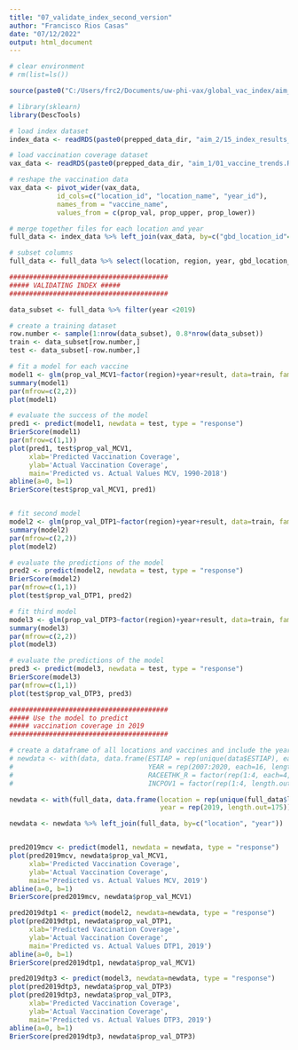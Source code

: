 ```yaml
---
title: "07_validate_index_second_version"
author: "Francisco Rios Casas"
date: "07/12/2022"
output: html_document
---
```

```r
# clear environment
# rm(list=ls())

source(paste0("C:/Users/frc2/Documents/uw-phi-vax/global_vac_index/aim_2/second_version/01_set_up_R.R"))

# library(sklearn)
library(DescTools)

# load index dataset
index_data <- readRDS(paste0(prepped_data_dir, "aim_2/15_index_results_second_version.RDS"))

# load vaccination coverage dataset
vax_data <- readRDS(paste0(prepped_data_dir, "aim_1/01_vaccine_trends.RDS"))

# reshape the vaccination data
vax_data <- pivot_wider(vax_data,
            id_cols=c("location_id", "location_name", "year_id"),
            names_from = "vaccine_name",
            values_from = c(prop_val, prop_upper, prop_lower))

# merge together files for each location and year
full_data <- index_data %>% left_join(vax_data, by=c("gbd_location_id"="location_id", "year"="year_id", "location"="location_name"))

# subset columns
full_data <- full_data %>% select(location, region, year, gbd_location_id, iso_code, iso_num_code, result, prop_val_MCV1, prop_val_DTP1, prop_val_DTP3) %>% filter(year!=2020)

########################################
##### VALIDATING INDEX #####
########################################

data_subset <- full_data %>% filter(year <2019)

# create a training dataset
row.number <- sample(1:nrow(data_subset), 0.8*nrow(data_subset))
train <- data_subset[row.number,]
test <- data_subset[-row.number,]

# fit a model for each vaccine
model1 <- glm(prop_val_MCV1~factor(region)+year+result, data=train, family = "binomial")
summary(model1)
par(mfrow=c(2,2))
plot(model1)

# evaluate the success of the model 
pred1 <- predict(model1, newdata = test, type = "response")
BrierScore(model1)
par(mfrow=c(1,1))
plot(pred1, test$prop_val_MCV1,
     xlab='Predicted Vaccination Coverage',
     ylab='Actual Vaccination Coverage',
     main='Predicted vs. Actual Values MCV, 1990-2018')
abline(a=0, b=1)
BrierScore(test$prop_val_MCV1, pred1)


# fit second model
model2 <- glm(prop_val_DTP1~factor(region)+year+result, data=train, family = "binomial")
summary(model2)
par(mfrow=c(2,2))
plot(model2)

# evaluate the predictions of the model 
pred2 <- predict(model2, newdata = test, type = "response")
BrierScore(model2)
par(mfrow=c(1,1))
plot(test$prop_val_DTP1, pred2)

# fit third model
model3 <- glm(prop_val_DTP3~factor(region)+year+result, data=train, family = "binomial")
summary(model3)
par(mfrow=c(2,2))
plot(model3)

# evaluate the predictions of the model 
pred3 <- predict(model3, newdata = test, type = "response")
BrierScore(model3)
par(mfrow=c(1,1))
plot(test$prop_val_DTP3, pred3)

########################################
##### Use the model to predict 
##### vaccination coverage in 2019
########################################

# create a dataframe of all locations and vaccines and include the year 2019
# newdata <- with(data, data.frame(ESTIAP = rep(unique(data$ESTIAP), each=224, length.out=12544),
#                                  YEAR = rep(2007:2020, each=16, length.out=12544),
#                                  RACEETHK_R = factor(rep(1:4, each=4, length.out=12544)),
#                                  INCPOV1 = factor(rep(1:4, length.out=12544))))

newdata <- with(full_data, data.frame(location = rep(unique(full_data$location), each=1, length.out=175),
                                      year = rep(2019, length.out=175)))

newdata <- newdata %>% left_join(full_data, by=c("location", "year"))


pred2019mcv <- predict(model1, newdata = newdata, type = "response")
plot(pred2019mcv, newdata$prop_val_MCV1,
     xlab='Predicted Vaccination Coverage',
     ylab='Actual Vaccination Coverage',
     main='Predicted vs. Actual Values MCV, 2019')
abline(a=0, b=1)
BrierScore(pred2019mcv, newdata$prop_val_MCV1)

pred2019dtp1 <- predict(model2, newdata=newdata, type = "response")
plot(pred2019dtp1, newdata$prop_val_DTP1,
     xlab='Predicted Vaccination Coverage',
     ylab='Actual Vaccination Coverage',
     main='Predicted vs. Actual Values DTP1, 2019')
abline(a=0, b=1)
BrierScore(pred2019dtp1, newdata$prop_val_MCV1)

pred2019dtp3 <- predict(model3, newdata=newdata, type = "response")
plot(pred2019dtp3, newdata$prop_val_DTP3)
plot(pred2019dtp3, newdata$prop_val_DTP3,
     xlab='Predicted Vaccination Coverage',
     ylab='Actual Vaccination Coverage',
     main='Predicted vs. Actual Values DTP3, 2019')
abline(a=0, b=1)
BrierScore(pred2019dtp3, newdata$prop_val_DTP3)

```

